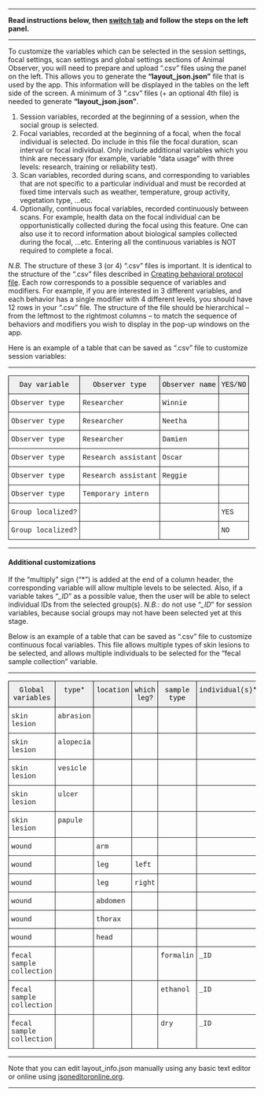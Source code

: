 ***


**Read instructions below, then <a id="link_to_sessionSetup" href="#" class="action-button">switch tab</a> and follow the steps on the left panel.**

***

To customize the variables which can be selected in the session settings, focal settings, scan settings and global settings sections of Animal Observer, you will need to prepare and upload ".csv" files using the panel on the left. This allows you to generate the **"layout_json.json"** file that is used by the app. This information will be displayed in the tables on the left side of the screen. A minimum of 3 ".csv" files (+ an optional 4th file) is needed to generate **"layout_json.json"**. 

1. Session variables, recorded at the beginning of a session, when the social group is selected.  
2. Focal variables, recorded at the beginning of a focal, when the focal individual is selected. Do  include in this file the focal duration, scan interval or focal individual. Only include additional variables which you think are necessary (for example, variable "data usage" with three levels: research, training or reliability test).
3. Scan variables, recorded during scans, and corresponding to variables that are not specific to a particular individual and must be recorded at fixed time intervals such as weather, temperature, group activity, vegetation type, ...etc.
4. Optionally, continuous focal variables, recorded continuously between scans. For example, health data on the focal individual can be opportunistically collected during the focal using this feature. One can also use it to record information about biological samples collected during the focal, ...etc. Entering all the continuous variables is NOT required to complete a focal.

*N.B.* The structure of these 3 (or 4) ".csv" files is important. It is identical to the structure of the ".csv" files described in <a id="link_to_structure2" href="#" class="action-button">Creating behavioral protocol file</a>. Each row corresponds to a possible sequence of variables and modifiers. For example, if you are interested in 3 different variables, and each behavior has a single modifier with 4 different levels, you should have 12 rows in your ".csv" file. The structure of the file should be hierarchical -- from the leftmost to the rightmost columns -- to match the sequence of behaviors and modifiers you wish to display in the pop-up windows on the app. 

Here is an example of a table that can be saved as ".csv" file to customize session variables:

***

<style type="text/css">
.tg  {border-collapse:collapse;border-spacing:0;}
.tg td{font-family:Arial, sans-serif;font-size:14px;padding:10px 5px;border-style:solid;border-width:1px;overflow:hidden;word-break:normal;}
.tg th{font-family:Arial, sans-serif;font-size:14px;font-weight:normal;padding:10px 5px;border-style:solid;border-width:1px;overflow:hidden;word-break:normal;}
.tg .tg-yw4l{font-family:"Courier New", Courier, monospace !important;;vertical-align:top}
.tg .tg-e2mf{font-family:"Courier New", Courier, monospace !important;;background-color:#efefef;color:#000000;text-align:center;vertical-align:top}
</style>
<table class="tg">
<tr>
<th class="tg-e2mf">Day variable</th>
<th class="tg-e2mf">Observer type</th>
<th class="tg-e2mf">Observer name</th>
<th class="tg-e2mf">YES/NO</th>
</tr>
<tr>
<td class="tg-yw4l">Observer type</td>
<td class="tg-yw4l">Researcher</td>
<td class="tg-yw4l">Winnie</td>
<td class="tg-yw4l"></td>
</tr>
<tr>
<td class="tg-yw4l">Observer type</td>
<td class="tg-yw4l">Researcher</td>
<td class="tg-yw4l">Neetha</td>
<td class="tg-yw4l"></td>
</tr>
<tr>
<td class="tg-yw4l">Observer type</td>
<td class="tg-yw4l">Researcher</td>
<td class="tg-yw4l">Damien</td>
<td class="tg-yw4l"></td>
</tr>
<tr>
<td class="tg-yw4l">Observer type</td>
<td class="tg-yw4l">Research assistant</td>
<td class="tg-yw4l">Oscar</td>
<td class="tg-yw4l"></td>
</tr>
<tr>
<td class="tg-yw4l">Observer type</td>
<td class="tg-yw4l">Research assistant</td>
<td class="tg-yw4l">Reggie</td>
<td class="tg-yw4l"></td>
</tr>
<tr>
<td class="tg-yw4l">Observer type</td>
<td class="tg-yw4l">Temporary intern</td>
<td class="tg-yw4l"></td>
<td class="tg-yw4l"></td>
</tr>
<tr>
<td class="tg-yw4l">Group localized?</td>
<td class="tg-yw4l"></td>
<td class="tg-yw4l"></td>
<td class="tg-yw4l">YES</td>
</tr>
<tr>
<td class="tg-yw4l">Group localized?</td>
<td class="tg-yw4l"></td>
<td class="tg-yw4l"></td>
<td class="tg-yw4l">NO</td>
</tr>
</table>

***

#### Additional customizations

If the "multiply" sign ("\*") is added at the end of a column header, the corresponding variable will allow multiple levels to be selected.
Also, if a variable takes "*\_ID*" as a possible value, then the user will be able to select individual IDs from the selected group(s). *N.B.*: do not use "*\_ID*" for session variables, because social groups may not have been selected yet at this stage.

Below is an example of a table that can be saved as ".csv" file to customize continuous focal variables. This file allows multiple types of skin lesions to be selected, and allows multiple individuals to be selected for the "fecal sample collection" variable.

***

<style type="text/css">
.tg{border-collapse:collapse;border-spacing:0;}
.tg td{font-family:Arial, sans-serif;font-size:14px;padding:10px 5px;border-style:solid;border-width:1px;overflow:hidden;word-break:normal;}
.tg th{font-family:Arial, sans-serif;font-size:14px;font-weight:normal;padding:10px 5px;border-style:solid;border-width:1px;overflow:hidden;word-break:normal;}
.tg .tg-yw4l{font-family:"Courier New", Courier, monospace !important;;vertical-align:top}
.tg .tg-e2mf{font-family:"Courier New", Courier, monospace !important;;background-color:#efefef;color:#000000;text-align:center;vertical-align:top}
</style>
<table class="tg">
<tr>
<th class="tg-e2mf">Global variables</th>
<th class="tg-e2mf">type*</th>
<th class="tg-e2mf">location</th>
<th class="tg-e2mf">which leg?</th>
<th class="tg-e2mf">sample type</th>
<th class="tg-e2mf">individual(s)*</th>
</tr>
<tr>
<td class="tg-yw4l">skin lesion</td>
<td class="tg-yw4l">abrasion</td>
<td class="tg-yw4l"></td>
<td class="tg-yw4l"></td>
<td class="tg-yw4l"></td>
<td class="tg-yw4l"></td>
</tr>
<tr>
<td class="tg-yw4l">skin lesion</td>
<td class="tg-yw4l">alopecia</td>
<td class="tg-yw4l"></td>
<td class="tg-yw4l"></td>
<td class="tg-yw4l"></td>
<td class="tg-yw4l"></td>
</tr>
<tr>
<td class="tg-yw4l">skin lesion</td>
<td class="tg-yw4l">vesicle</td>
<td class="tg-yw4l"></td>
<td class="tg-yw4l"></td>
<td class="tg-yw4l"></td>
<td class="tg-yw4l"></td>
</tr>
<tr>
<td class="tg-yw4l">skin lesion</td>
<td class="tg-yw4l">ulcer</td>
<td class="tg-yw4l"></td>
<td class="tg-yw4l"></td>
<td class="tg-yw4l"></td>
<td class="tg-yw4l"></td>
</tr>
<tr>
<td class="tg-yw4l">skin lesion</td>
<td class="tg-yw4l">papule</td>
<td class="tg-yw4l"></td>
<td class="tg-yw4l"></td>
<td class="tg-yw4l"></td>
<td class="tg-yw4l"></td>
</tr>
<tr>
<td class="tg-yw4l">wound</td>
<td class="tg-yw4l"></td>
<td class="tg-yw4l">arm</td>
<td class="tg-yw4l"></td>
<td class="tg-yw4l"></td>
<td class="tg-yw4l"></td>
</tr>
<tr>
<td class="tg-yw4l">wound</td>
<td class="tg-yw4l"></td>
<td class="tg-yw4l">leg</td>
<td class="tg-yw4l">left</td>
<td class="tg-yw4l"></td>
<td class="tg-yw4l"></td>
</tr>
<tr>
<td class="tg-yw4l">wound</td>
<td class="tg-yw4l"></td>
<td class="tg-yw4l">leg</td>
<td class="tg-yw4l">right</td>
<td class="tg-yw4l"></td>
<td class="tg-yw4l"></td>
</tr>
<tr>
<td class="tg-yw4l">wound</td>
<td class="tg-yw4l"></td>
<td class="tg-yw4l">abdomen</td>
<td class="tg-yw4l"></td>
<td class="tg-yw4l"></td>
<td class="tg-yw4l"></td>
</tr>
<tr>
<td class="tg-yw4l">wound</td>
<td class="tg-yw4l"></td>
<td class="tg-yw4l">thorax</td>
<td class="tg-yw4l"></td>
<td class="tg-yw4l"></td>
<td class="tg-yw4l"></td>
</tr>
<tr>
<td class="tg-yw4l">wound</td>
<td class="tg-yw4l"></td>
<td class="tg-yw4l">head</td>
<td class="tg-yw4l"></td>
<td class="tg-yw4l"></td>
<td class="tg-yw4l"></td>
</tr>
<tr>
<td class="tg-yw4l">fecal sample collection</td>
<td class="tg-yw4l"></td>
<td class="tg-yw4l"></td>
<td class="tg-yw4l"></td>
<td class="tg-yw4l">formalin</td>
<td class="tg-yw4l">_ID</td>
</tr>
<tr>
<td class="tg-yw4l">fecal sample collection</td>
<td class="tg-yw4l"></td>
<td class="tg-yw4l"></td>
<td class="tg-yw4l"></td>
<td class="tg-yw4l">ethanol</td>
<td class="tg-yw4l">_ID</td>
</tr>
<tr>
<td class="tg-yw4l">fecal sample collection</td>
<td class="tg-yw4l"></td>
<td class="tg-yw4l"></td>
<td class="tg-yw4l"></td>
<td class="tg-yw4l">dry</td>
<td class="tg-yw4l">_ID</td>
</tr>
</table>

***
Note that you can edit layout_info.json manually using any basic text editor or online using [jsoneditoronline.org](http://www.jsoneditoronline.org).

***

